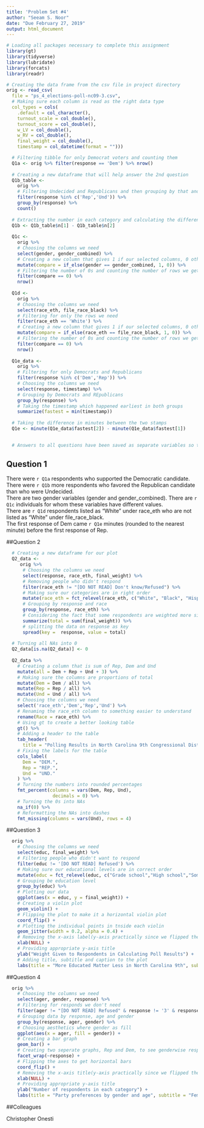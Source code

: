 ```yaml
---
title: 'Problem Set #4'
author: "Seeam S. Noor"
date: "Due February 27, 2019"
output: html_document
---
```


```r
# Loading all packages necessary to complete this assignment
library(gt)
library(tidyverse)
library(lubridate)
library(forcats)
library(readr)

# Creating the data frame from the csv file in project directory
orig <- read_csv(
  file = "ps_4_elections-poll-nc09-3.csv",
  # Making sure each column is read as the right data type
  col_types = cols(
    .default = col_character(),
    turnout_scale = col_double(),
    turnout_score = col_double(),
    w_LV = col_double(),
    w_RV = col_double(),
    final_weight = col_double(),
    timestamp = col_datetime(format = "")))
```


```r
  # Filtering tibble for only Democrat voters and counting them
  Q1a <- orig %>% filter(response == 'Dem') %>% nrow()
  
  # Creating a new dataframe that will help answer the 2nd question
  Q1b_table <- 
    orig %>% 
    # Filtering Undecided and Republicans and then grouping by that and counting them
    filter(response %in% c('Rep','Und')) %>% 
    group_by(response) %>% 
    count()
  
  # Extracting the number in each category and calculating the difference
  Q1b <- Q1b_table$n[1] - Q1b_table$n[2]
  
  Q1c <- 
    orig %>% 
    # Choosing the columns we need
    select(gender, gender_combined) %>%
    # Creating a new column that gives 1 if our selected columns, 0 otherwise
    mutate(compare = if_else(gender == gender_combined, 1, 0)) %>%
    # Filtering the number of 0s and counting the number of rows we get
    filter(compare == 0) %>%
    nrow()
  
  Q1d <- 
    orig %>% 
    # Choosing the columns we need
    select(race_eth, file_race_black) %>%
    # Filtering for only the rows we need
    filter(race_eth == 'White') %>%
    # Creating a new column that gives 1 if our selected columns, 0 otherwise
    mutate(compare = if_else(race_eth == file_race_black, 1, 0)) %>%
    # Filtering the number of 0s and counting the number of rows we get
    filter(compare == 0) %>%
    nrow()
  
  Q1e_data <-
    orig %>%
    # Filtering for only Democrats and Republicans
    filter(response %in% c('Dem','Rep')) %>%
    # Choosing the columns we need
    select(response, timestamp) %>%
    # Grouping by Democrats and REpublicans
    group_by(response) %>%
    # Taking the timestamp which happened earliest in both groups
    summarize(fastest = min(timestamp))
  
  # Taking the difference in minutes between the two stamps
  Q1e <- minute(Q1e_data$fastest[2]) - minute(Q1e_data$fastest[1])
  

  # Answers to all questions have been saved as separate variables so they can be easily included in the text below
```

## Question 1
  
There were `r Q1a` respondents who supported the Democratic candidate.  
There were `r Q1b` more respondents who favored the Republican candidate than who were Undecided.  
There are two gender variables (gender and gender_combined). There are `r Q1c` individuals for whom these variables have different values.  
There are `r Q1d` respondents listed as “White” under race_eth who are not listed as “White” under file_race_black.  
The first response of Dem came `r Q1e` minutes (rounded to the nearest minute) before the first response of Rep.

##Question 2  
  

```r
  # Creating a new dataframe for our plot
  Q2_data <- 
     orig %>% 
      # Choosing the columns we need
      select(response, race_eth, final_weight) %>%
      # Removing people who didn't respond
      filter(race_eth != "[DO NOT READ] Don't know/Refused") %>%
      # Making sure our categories are in right order
      mutate(race_eth = fct_relevel(race_eth, c("White", "Black", "Hispanic", "Asian","Other"))) %>%
      # Grouping by response and race
      group_by(response, race_eth) %>%
      # Considering the fact that some respondents are weighted more since they respond less
      summarize(total = sum(final_weight)) %>%
      # splitting the data on response as key 
      spread(key =  response, value = total)
     
  # Turning all NAs into 0
  Q2_data[is.na(Q2_data)] <- 0   
     
  Q2_data %>%
    # Creating a column that is sum of Rep, Dem and Und
    mutate(all = Dem + Rep + Und + 3) %>%
    # Making sure the columns are proportions of total
    mutate(Dem = Dem / all) %>%
    mutate(Rep = Rep / all) %>%
    mutate(Und = Und / all) %>%
    # Choosing the columns we need
    select('race_eth','Dem','Rep','Und') %>%
    # Renaming the race_eth column to something easier to understand
    rename(Race = race_eth) %>%
    # Using gt to create a better looking table
    gt() %>%
    # Adding a header to the table
    tab_header(
      title = "Polling Results in North Carolina 9th Congressional District by Race") %>%
    # Fixing the labels for the table
    cols_label(
      Dem = "DEM.",
      Rep = "REP.",
      Und = "UND."
    ) %>%
    # Turning the numbers into rounded percentages
    fmt_percent(columns = vars(Dem, Rep, Und),
                 decimals = 0) %>%
    # Turning the 0s into NAs
    na_if(0) %>%
    # Reformatting the NAs into dashes
    fmt_missing(columns = vars(Und), rows = 4)
```

##Question 3  


```r
  orig %>%
    # Choosing the columns we need
    select(educ, final_weight) %>%
    # Filtering people who didn't want to respond
    filter(educ != '[DO NOT READ] Refused') %>%
    # Making sure our educational levels are in correct order
    mutate(educ = fct_relevel(educ, c("Grade school","High school","Some college or trade school","Bachelors' degree","Graduate or Professional Degree"))) %>%
    # Grouping be education level
    group_by(educ) %>%
    # Plotting our data
    ggplot(aes(x = educ, y = final_weight)) +
    # Creating a violin plot
    geom_violin() +
    # Flipping the plot to make it a horizontal violin plot
    coord_flip() +
    # Plotting the individual points in tnside each violin
    geom_jitter(width = 0.2, alpha = 0.4) + 
    # Removing the x-axis label(y-axis practically since we flipped the plot)
    xlab(NULL) + 
    # Providing appropriate y-axis title
    ylab("Weight Given to Respondents in Calculating Poll Results") +
    # Adding title, subtitle and caption to the plot
    labs(title = "More Educated Matter Less in North Carolina 9th", subtitle = "Poll gives more weight to people who are less likely to participate in polls", caption = "New York Times Upshot/Sienna College 2018 live polls")
```

##Question 4  



```r
  orig %>% 
    # Choosing the columns we need
    select(ager, gender, response) %>%
    # Filtering for responds we don't need
    filter(ager != "[DO NOT READ] Refused" & response != '3' & response != 'Und') %>%
    # Grouping data by response, age and gender
    group_by(response, ager, gender) %>% 
    # Choosing aesthetics where gender as fill
    ggplot(aes(x = ager, fill = gender)) +
    # Creating a bar graph
    geom_bar() +
    # Creating two seperate graphs, Rep and Dem, to see genderwise response in each age category
    facet_wrap(~response) + 
    # Flipping the axes to get horizontal bars
    coord_flip() + 
    # Removing the x-axis title(y-axis practically since we flipped the plot)
    xlab(NULL) + 
    # Providing appropriate y-axis title
    ylab("Number of respondents in each category") +
    labs(title = "Party preferences by gender and age", subtitle = "Females have more Democrats in most age categories \nMales have more Republicans in each age category", caption = "New York Times Upshot/Sienna College 2018 live polls")
```



##Colleagues
  
Christopher Onesti